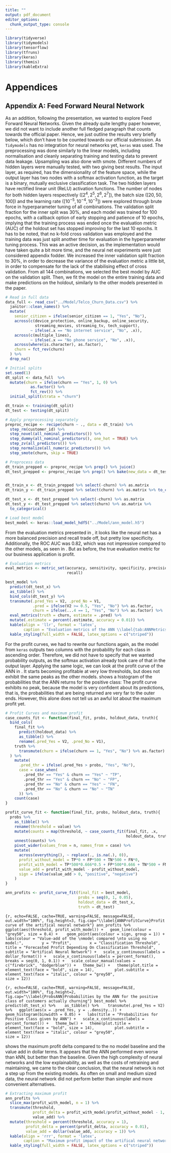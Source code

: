 ```yaml
---
title: ""
output: pdf_document
editor_options: 
  chunk_output_type: console
---
```


```r
library(tidyverse)
library(tidymodels)
library(tensorflow)
library(tfruns)
library(keras)
library(themis)
library(kableExtra)
```

\spacing{1.15}

# Appendices

## Appendix A: Feed Forward Neural Network

As an addition, following the presentation, we wanted to explore Feed Forward Neural Networks. Given the already quite lengthy paper however, we did not want to include another full fledged paragraph that counts towards the official paper. Hence, we just outline the results very briefly below, which don't have to be counted towards our official submission. As `Tidymodels` has no integration for neural networks yet, `keras` was used. The preprocessing was done similarly to the linear models, including normalisation and cleanly separating training and testing data to prevent data leakage. Upsampling was also done with smote. Different numbers of hidden layers were manually tested, with two giving best results. The input layer, as required, has the dimensionality of the feature space, while the output layer has two nodes with a softmax activation function, as the target is a binary, mutually exclusive classification task. The two hidden layers have rectified linear unit (ReLU) activation functions. The number of nodes for both hidden layers respectively ($[2^4, 2^5, 2^6, 2^7]$), the batch size ($[20, 50, 100]$) and the learning rate ($[10^{-5}, 10^{-4}, 10^{-3}]$) were explored through brute force in hyperparameter tuning of all combinations. The validation split fraction for the inner split was 30%, and each model was trained for 100 epochs, with a callback option of early stopping and patience of 10 epochs, implying that the training process was ended once the evaluation metric (AUC) of the holdout set has stopped improving for the last 10 epochs. It has to be noted, that no k-fold cross validation was employed and the training data was just split another time for evaluation in the hyperparameter tuning process. This was an active decision, as the implementation would have taken quite a bit more time, and the neural net experiments were just considered appendix fodder. We increased the inner validation split fraction to 30%, in order to decrease the variance of the evaluation metric a little bit, in order to compensate for the lack of the stabilising effect of cross validation. From all 144 combinations, we selected the best model by AUC on the validation split. Then, we fit the model on the entire training data and make predictions on the holdout, similarly to the other models presented in the paper.

```r
# Read in full data
data_full <- read_csv("../Model/Telco_Churn_Data.csv") %>%
  janitor::clean_names() %>%
  mutate(
    senior_citizen = ifelse(senior_citizen == 1, "Yes", "No"),
    across(c(device_protection, online_backup, online_security,
             streaming_movies, streaming_tv, tech_support),
           ~ ifelse(.x == "No internet service", "No", .x)),
    across(c(multiple_lines),
           ~ ifelse(.x == "No phone service", "No", .x)),
    across(where(is.character), as.factor),
    churn = fct_rev(churn)
  ) %>%
  drop_na()

# Initial splits
set.seed(1)
dt_split <- data_full  %>%
  mutate(churn = ifelse(churn == "Yes", 1, 0) %>% 
           as.factor() %>% 
           fct_rev()) %>%
  initial_split(strata = "churn")

dt_train <- training(dt_split)
dt_test <- testing(dt_split)

# Apply preprocessing separately
preproc_recipe <- recipe(churn ~ ., data = dt_train) %>%
  step_rm(customer_id) %>%
  step_novel(all_nominal_predictors()) %>%
  step_dummy(all_nominal_predictors(), one_hot = TRUE) %>%
  step_zv(all_predictors()) %>%
  step_normalize(all_numeric_predictors()) %>%
  step_smote(churn, skip = TRUE)

# Preprocess data
dt_train_prepped <- preproc_recipe %>% prep() %>% juice()
dt_test_prepped <- preproc_recipe %>% prep() %>% bake(new_data = dt_test)


dt_train_x <- dt_train_prepped %>% select(-churn) %>% as.matrix
dt_train_y <- dt_train_prepped %>% select(churn) %>% as.matrix %>% to_categorical()

dt_test_x <- dt_test_prepped %>% select(-churn) %>% as.matrix
dt_test_y <- dt_test_prepped %>% select(churn) %>% as.matrix %>%
  to_categorical()

# Load best model
best_model <- keras::load_model_hdf5("../Model/ann_model.h5")

```

From the evaluation metrics presented in \autoref{tab:ANNMetrics}, it looks like the neural net has a more balanced precision and recall trade off, but pretty low specificity. Additionally, the ROC AUC was 0.82, which was not impressive compared to the other models, as seen in \autoref{OOSperformance}. But as before, the true evaluation metric for our business application is profit.

```r

# Evaluation metrics
eval_metrics <- metric_set(accuracy, sensitivity, specificity, precision,
                           recall)

best_model %>% 
  predict(dt_test_x) %>% 
  as_tibble() %>% 
  bind_cols(dt_test_y) %>% 
  transmute(.pred_Yes = V2, .pred_No = V1,
            .pred = ifelse(V2 >= 0.5, "Yes", "No") %>% as.factor,
            churn = ifelse(...4 == 1, "Yes", "No") %>% as.factor) %>% 
  eval_metrics(truth = churn, estimate = .pred) %>% 
  mutate(.estimate = percent(.estimate, accuracy = 0.01)) %>% 
  kable(align = 'llr', format = 'latex', 
        caption = "Evaluation metrics of the ANN \\label{tab:ANNMetrics}", booktabs = TRUE, linesep = "") %>% 
  kable_styling(full_width = FALSE, latex_options = c("striped"))
```

For the profit curves, we had to rewrite our functions again, as the model from `keras` outputs two columns with the probability for each class in ascending order. Therefore, we did not have to specify that we wanted probability outputs, as the softmax activation already took care of that in the output layer. Applying the same logic, we can look at the profit curve of the ANN in \autoref{ANNProfitCurve}. It starts becoming profitable at very low thresholds, but does not exhibit the same peaks as the other models. \autoref{ProbsANN} shows a histogram of the probabilities that the ANN returns for the positive class: The profit curve exhibits no peak, because the model is very confident about its predictions, that is, the probabilities that are being returned are very far to the outer ends. However, this alone does not tell us an awful lot about the maximum profit yet.

```r
# Profit Curves and maximum profit
case_counts_fit <- function(final_fit, probs, holdout_data, truth){
  bind_cols(
    final_fit %>% 
      predict(holdout_data) %>% 
      as_tibble() %>% 
      rename(.pred_Yes = V2, .pred_No = V1),
    truth %>% 
      transmute(churn = ifelse(churn == 1, "Yes", "No") %>% as.factor)
  ) %>% 
    mutate(
      .pred_thr = ifelse(.pred_Yes > probs, "Yes", "No"),
      case = case_when(
        .pred_thr == "Yes" & churn == "Yes" ~ "TP",
        .pred_thr == "Yes" & churn == "No" ~ "FP",
        .pred_thr == "No" & churn == "Yes" ~ "FN",
        .pred_thr == "No" & churn == "No" ~ "TN"
      )) %>% 
    count(case)  
}

profit_curve_fit <- function(final_fit, probs, holdout_data, truth){
  probs %>% 
    as_tibble() %>%
    rename(threshold = value) %>%
    mutate(counts = map(threshold, ~ case_counts_fit(final_fit, .x,
                                                     holdout_data, truth))) %>%
    unnest(counts) %>%
    pivot_wider(values_from = n, names_from = case) %>% 
    mutate(
      across(everything(), ~ replace(., is.na(.), 0)),
      profit_without_model = TP*0 + FP*500 + TN*500 + FN*0,
      profit_with_model = TP*500*0.666*0.5 + FP*500*0.666 + TN*500 + FN*0,
      value_add = profit_with_model - profit_without_model,
      sign = ifelse(value_add > 0, "positive", "negative")
    )
}

ann_profits <- profit_curve_fit(final_fit = best_model,
                                probs = seq(0, 1, 0.05),
                                holdout_data = dt_test_x,
                                truth = dt_test)

```

```{r, echo=FALSE, cache=TRUE, warning=FALSE, message=FALSE, out.width="100%", fig.height=3, fig.cap="\\label{ANNProfitCurve}Profit curve of the artifical neural network"}
ann_profits %>% 
  ggplot(aes(threshold, profit_with_model)) +
  geom_line(colour = "grey50", size = 0.4) + 
  geom_point(aes(colour = sign, group = 1)) +
  labs(colour = "Value-add of the \nmodel compared \nto using no model:",
       y = "Profit",
       x = "Classification Threshold", 
       title = "Forecasted Profit Depending On Classification Threshold",
       subtitle = "Artifical Neural Network") +
  scale_y_continuous(labels = dollar_format()) +
  scale_x_continuous(labels = percent_format(), 
                     breaks = seq(0, 1, 0.1)) +
  scale_colour_manual(values = c("firebrick", "dodgerblue")) +
  theme_bw() +
  theme(plot.title = element_text(face = "bold", size = 14),
        plot.subtitle = element_text(face = "italic", colour = "grey50",
                                     size = 12))
```

```{r, echo=FALSE, cache=TRUE, warning=FALSE, message=FALSE, out.width="100%", fig.height=2, fig.cap="\\label{ProbsANN}Probabilities by the ANN for the positive class of customers actually churning"}
best_model %>% 
  predict(dt_test_x) %>% 
  as_tibble() %>% 
  transmute(.pred_Yes = V2) %>%
  ggplot(aes(x = .pred_Yes, y = ..density..)) +
  geom_histogram(binwidth = 0.05) +
  labs(title = "Probabilities for Positive Class given by ANN") +
  scale_x_continuous(labels = percent_format()) +
  theme_bw() +
  theme(plot.title = element_text(face = "bold", size = 14),
        plot.subtitle = element_text(face = "italic", colour = "grey50",
                                     size = 12))
```

\autoref{tab:ANNMetrics} shows the maximum profit delta compared to the no model baseline and the value add in dollar terms. It appears that the ANN performed even worse than kNN, but better than the baseline. Given the high complexity of neural networks and the low explainability, as well as the costs of retraining and maintaining, we came to the clear conclusion, that the neural network is not a step up from the existing models. As often on small and medium sized data, the neural network did not perform better than simpler and more convenient alternatives.

```r
# Extracting maximum profit
ann_profits %>% 
  slice_max(profit_with_model, n = 1) %>% 
  transmute(threshold,
            profit_delta = profit_with_model/profit_without_model - 1,
            value_add) %>% 
  mutate(threshold = percent(threshold, accuracy = 1),
         profit_delta = percent(profit_delta, accuracy = 0.01),
         value_add = dollar(value_add, accuracy = 1)) %>%  
  kable(align = 'rrr', format = 'latex', 
        caption = "Maximum profit impact of the artifical neural network \\label{tab:ANNImpact}", booktabs = TRUE, linesep = "") %>% 
  kable_styling(full_width = FALSE, latex_options = c("striped"))
```

